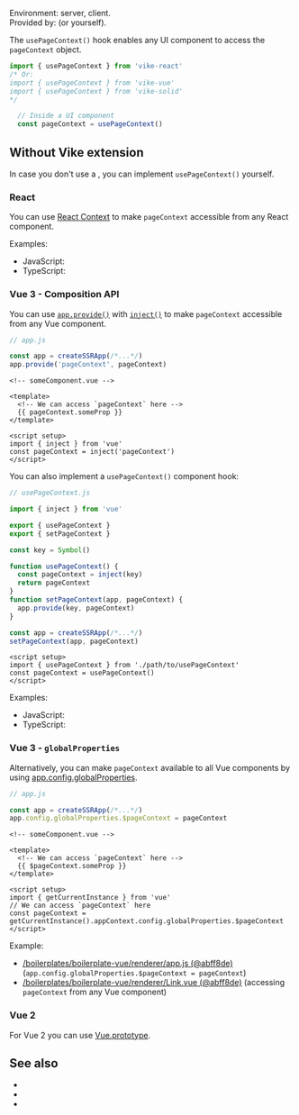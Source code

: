 

Environment: server, client.  
Provided by: <UiFrameworkVikeExtension /> (or <Link href="#without-vike-extension">yourself</Link>).

The `usePageContext()` hook enables any UI component to access the <Link href="/pageContext">`pageContext`</Link> object.

```js
import { usePageContext } from 'vike-react'
/* Or:
import { usePageContext } from 'vike-vue'
import { usePageContext } from 'vike-solid'
*/

  // Inside a UI component
  const pageContext = usePageContext()
```

## Without Vike extension

In case you don't use a <UiFrameworkVikeExtension />, you can implement `usePageContext()` yourself.

### React

You can use [React Context](https://reactjs.org/docs/context.html) to make `pageContext` accessible from any React component.

Examples:
 - JavaScript: <RepoLink path='/boilerplates/boilerplate-react/renderer/usePageContext.jsx' />
 - TypeScript: <RepoLink path='/boilerplates/boilerplate-react-ts/renderer/usePageContext.tsx' />

### Vue 3 - Composition API

You can use
[`app.provide()`](https://v3.vuejs.org/api/application-api.html#provide)
with
[`inject()`](https://v3.vuejs.org/api/composition-api.html#provide-inject)
to make `pageContext` accessible from any Vue component.

```js
// app.js

const app = createSSRApp(/*...*/)
app.provide('pageContext', pageContext)
```

```vue
<!-- someComponent.vue -->

<template>
  <!-- We can access `pageContext` here -->
  {{ pageContext.someProp }}
</template>

<script setup>
import { inject } from 'vue'
const pageContext = inject('pageContext')
</script>
```

You can also implement a `usePageContext()` component hook:

```js
// usePageContext.js

import { inject } from 'vue'

export { usePageContext }
export { setPageContext }

const key = Symbol()

function usePageContext() {
  const pageContext = inject(key)
  return pageContext
}
function setPageContext(app, pageContext) {
  app.provide(key, pageContext)
}
```

```js
const app = createSSRApp(/*...*/)
setPageContext(app, pageContext)
```

```vue
<script setup>
import { usePageContext } from './path/to/usePageContext'
const pageContext = usePageContext()
</script>
```

Examples:
 - JavaScript: <RepoLink path='/boilerplates/boilerplate-vue/renderer/usePageContext.js' />
 - TypeScript: <RepoLink path='/boilerplates/boilerplate-vue-ts/renderer/usePageContext.ts' />


### Vue 3 - `globalProperties`

Alternatively, you can make `pageContext` available to all Vue components by using [app.config.globalProperties](https://v3.vuejs.org/api/application-config.html#globalproperties).

```js
// app.js

const app = createSSRApp(/*...*/)
app.config.globalProperties.$pageContext = pageContext
```

```vue
<!-- someComponent.vue -->

<template>
  <!-- We can access `pageContext` here -->
  {{ $pageContext.someProp }}
</template>

<script setup>
import { getCurrentInstance } from 'vue'
// We can access `pageContext` here
const pageContext = getCurrentInstance().appContext.config.globalProperties.$pageContext
</script>
```

Example:
 - [/boilerplates/boilerplate-vue/renderer/app.js (@abff8de)](https://github.com/vikejs/vike/blob/abff8debc4c7cd6ab11e99e757379e5237a6c18c/boilerplates/boilerplate-vue/renderer/app.js#L26)
   (`app.config.globalProperties.$pageContext = pageContext`)
 - [/boilerplates/boilerplate-vue/renderer/Link.vue (@abff8de)](https://github.com/vikejs/vike/blob/abff8debc4c7cd6ab11e99e757379e5237a6c18c/boilerplates/boilerplate-vue/renderer/Link.vue#L2)
   (accessing `pageContext` from any Vue component)

### Vue 2

For Vue 2 you can use [Vue.prototype](https://vuejs.org/v2/cookbook/adding-instance-properties.html#Base-Example).


## See also

 - <Link href="/pageContext" />
 - <Link href="/passToClient" />
 - <Link href="/useData" />
